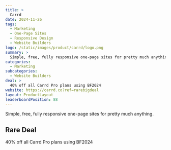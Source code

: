 ```yaml
---
title: >
  Carrd
date: 2024-11-26
tags:
  - Marketing
  - One-Page Sites
  - Responsive Design
  - Website Builders
logo: /static/images/product/carrd/logo.png
summary: >
  Simple, free, fully responsive one-page sites for pretty much anything.
categories:
  - Marketing
subcategories:
  - Website Builders
deal: >
  40% off all Carrd Pro plans using BF2024
website: https://carrd.co?ref=rarebigdeal
layout: ProductLayout
leaderboardPosition: 88
---
```

Simple, free, fully responsive one-page sites for pretty much anything.

## Rare Deal

40% off all Carrd Pro plans using BF2024

